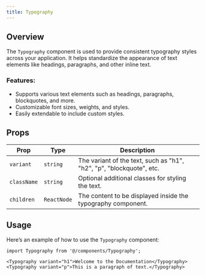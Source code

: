 ```yaml
---
title: Typography 
---
```


## Overview

The `Typography` component is used to provide consistent typography styles across your application. It helps standardize the appearance of text elements like headings, paragraphs, and other inline text.

### Features:
- Supports various text elements such as headings, paragraphs, blockquotes, and more.
- Customizable font sizes, weights, and styles.
- Easily extendable to include custom styles.

## Props

| Prop        | Type       | Description                                                         |
| ----------- | ---------- | ------------------------------------------------------------------- |
| `variant`   | `string`   | The variant of the text, such as "h1", "h2", "p", "blockquote", etc. |
| `className` | `string`   | Optional additional classes for styling the text.                    |
| `children`  | `ReactNode`| The content to be displayed inside the typography component.         |

## Usage

Here’s an example of how to use the `Typography` component:

```tsx
import Typography from '@/components/Typography';

<Typography variant="h1">Welcome to the Documentation</Typography>
<Typography variant="p">This is a paragraph of text.</Typography>
